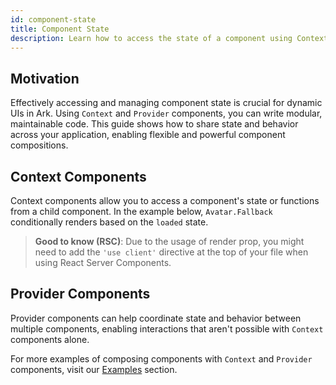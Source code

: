 ```yaml
---
id: component-state
title: Component State
description: Learn how to access the state of a component using Context and Provider components.
---
```


## Motivation

Effectively accessing and managing component state is crucial for dynamic UIs in Ark. Using
`Context` and `Provider` components, you can write modular, maintainable code. This guide shows how
to share state and behavior across your application, enabling flexible and powerful component
compositions.

## Context Components

Context components allow you to access a component's state or functions from a child component. In
the example below, `Avatar.Fallback` conditionally renders based on the `loaded` state.

<Example id="context" component="avatar" />

> **Good to know (RSC)**: Due to the usage of render prop, you might need to add the `'use client'`
> directive at the top of your file when using React Server Components.

## Provider Components

Provider components can help coordinate state and behavior between multiple components, enabling
interactions that aren't possible with `Context` components alone.

<Example id="provider" component="avatar" />

For more examples of composing components with `Context` and `Provider` components, visit our
[Examples](/react/examples/popover-selection) section.
